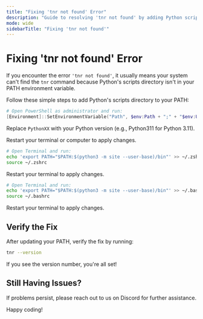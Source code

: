 ```yaml
---
title: "Fixing 'tnr not found' Error"
description: "Guide to resolving 'tnr not found' by adding Python scripts directory to PATH"
mode: wide
sidebarTitle: "Fixing 'tnr not found'"
---
```


# Fixing 'tnr not found' Error

If you encounter the error `'tnr not found'`, it usually means your system can't find the `tnr` command because Python's scripts directory isn't in your PATH environment variable.

Follow these simple steps to add Python's scripts directory to your PATH:

<CodeGroup>

```powershell Windows
# Open PowerShell as administrator and run:
[Environment]::SetEnvironmentVariable("Path", $env:Path + ";" + "$env:USERPROFILE\AppData\Local\Programs\Python\PythonXX\Scripts", [EnvironmentVariableTarget]::User)
```

Replace `PythonXX` with your Python version (e.g., Python311 for Python 3.11).

Restart your terminal or computer to apply changes.

```bash macOS
# Open Terminal and run:
echo 'export PATH="$PATH:$(python3 -m site --user-base)/bin"' >> ~/.zshrc
source ~/.zshrc
```

Restart your terminal to apply changes.

```bash Linux
# Open Terminal and run:
echo 'export PATH="$PATH:$(python3 -m site --user-base)/bin"' >> ~/.bashrc
source ~/.bashrc
```

Restart your terminal to apply changes.

</CodeGroup>

## Verify the Fix

After updating your PATH, verify the fix by running:

```bash
tnr --version
```

If you see the version number, you're all set!

## Still Having Issues?

If problems persist, please reach out to us on Discord for further assistance.

Happy coding! 